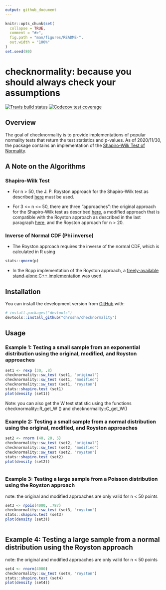 ```yaml
---
output: github_document
---
```


<!-- README.md is generated from README.Rmd. Please edit that file -->

```r
knitr::opts_chunk$set(
  collapse = TRUE,
  comment = "#>",
  fig.path = "man/figures/README-",
  out.width = "100%"
) 
set.seed(80)
```

# checknormality: because you should always check your assumptions

<!-- badges: start -->

[![Travis build
status](https://travis-ci.com/chrsshn/checknormality.svg?branch=main)](https://travis-ci.com/chrsshn/checknormality)
[![Codecov test
coverage](https://codecov.io/gh/chrsshn/checknormality/branch/main/graph/badge.svg)](https://codecov.io/gh/chrsshn/checknormality?branch=main)
<!-- badges: end -->

## Overview
The goal of checknormality is to provide implementations of popular normality tests that return the test statistics and p-values. As of 2020/11/30, the package contains an implementation of the [Shapiro-Wilk Test of Normality](https://en.wikipedia.org/wiki/Shapiro%E2%80%93Wilk_test).

## A Note on the Algorithms

### Shapiro-Wilk Test
- For n > 50, the J. P. Royston approach for the Shapiro-Wilk test as described [here](https://www.real-statistics.com/tests-normality-and-symmetry/statistical-tests-normality-symmetry/shapiro-wilk-expanded-test/) must be used.

- For 3 <= n <= 50, there are three "approaches": the original approach for the Shapiro-Wilk test as described [here](https://www.real-statistics.com/tests-normality-and-symmetry/statistical-tests-normality-symmetry/shapiro-wilk-test/), a modified approach that is compatible with the Royston approach as described in the last paragraph [here](https://www.real-statistics.com/tests-normality-and-symmetry/statistical-tests-normality-symmetry/shapiro-wilk-test/), and the Royston approach for n > 20.

### Inverse of Normal CDF (Phi inverse)
- The Royston approach requires the inverse of the normal CDF, which is calculated in R using
``` r
stats::qnorm(p)
```
- In the Rcpp implementation of the Royston approach, a [freely-available stand-alone C++ implementation](https://www.johndcook.com/blog/cpp_phi_inverse/) was used.


## Installation

You can install the development version from [GitHub](https://github.com/) with:

``` r
# install.packages("devtools")
devtools::install_github("chrsshn/checknormality")
```

## Usage
### Example 1: Testing a small sample from an exponential distribution using the original, modified, and Royston approaches
```r
set1 <- rexp (30, .8)
checknormality::sw_test (set1, "original")
checknormality::sw_test (set1, "modified")
checknormality::sw_test (set1, "royston")
stats::shapiro.test (set1) 
plot(density (set1))
```

Note: you can also get the W test statistic using the functions checknormality::R_get_W () and checknormality::C_get_W() 

### Example 2: Testing a small sample from a normal distribution using the original, modified, and Royston approaches
``` r
set2 <- rnorm (40, 20, 5)
checknormality::sw_test (set2, "original")
checknormality::sw_test (set2, "modified")
checknormality::sw_test (set2, "royston")
stats::shapiro.test (set2)
plot(density (set2))   
 
```

### Example 3: Testing a large sample from a Poisson distribution using the Royston approach
note: the original and modified approaches are only valid for n < 50 points
``` r
set3 <- rpois(4000, .787)
checknormality::sw_test (set3, "royston")
stats::shapiro.test (set3)
plot(density (set3))   
 
```

## Example 4: Testing a large sample from a normal distribution using the Royston approach
note: the original and modified approaches are only valid for n < 50 points
``` r
set4 <- rnorm(4000)
checknormality::sw_test (set4, "royston")
stats::shapiro.test (set4)
plot(density (set4))   
 
```


